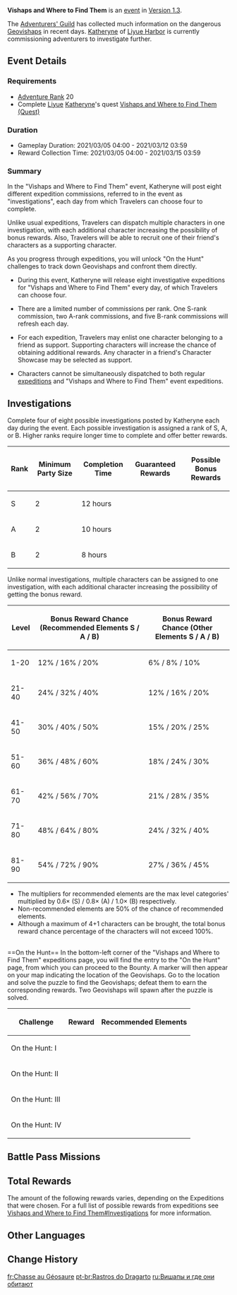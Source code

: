 {{Event Tabs}}
{{Event
|name              = Vishaps and Where to Find Them
|image             = Vishaps and Where to Find Them Event Announcement.jpg
|type              = In-Game
|group             = Expedition
|time_known        = yes
|time_start        = 2021-03-05 04:00:00
|time_end          = 2021-03-12 03:59:59
|link              = https://genshin.hoyoverse.com/en/news/detail/9039
|link2             = https://genshin.hoyoverse.com/en/news/detail/9077
}}
'''Vishaps and Where to Find Them''' is an [[event]] in [[Version 1.3]].

The [[Adventurers' Guild]] has collected much information on the dangerous [[Geovishaps]] in recent days. [[Katheryne]] of [[Liyue Harbor]] is currently commissioning adventurers to investigate further.

==Event Details==
===Requirements===
*[[Adventure Rank]] 20
*Complete [[Liyue]] [[Katheryne]]'s quest [[Vishaps and Where to Find Them (Quest)]]

===Duration===
*Gameplay Duration: 2021/03/05 04:00 - 2021/03/12 03:59
*Reward Collection Time: 2021/03/05 04:00 - 2021/03/15 03:59

===Summary===
In the "Vishaps and Where to Find Them" event, Katheryne will post eight different expedition commissions, referred to in the event as "investigations", each day from which Travelers can choose four to complete.

Unlike usual expeditions, Travelers can dispatch multiple characters in one investigation, with each additional character increasing the possibility of bonus rewards. Also, Travelers will be able to recruit one of their friend's characters as a supporting character.

As you progress through expeditions, you will unlock "On the Hunt" challenges to track down Geovishaps and confront them directly.

*During this event, Katheryne will release eight investigative expeditions for "Vishaps and Where to Find Them" every day, of which Travelers can choose four.

*There are a limited number of commissions per rank. One S-rank commission, two A-rank commissions, and five B-rank commissions will refresh each day.

*For each expedition, Travelers may enlist one character belonging to a friend as support. Supporting characters will increase the chance of obtaining additional rewards. Any character in a friend's Character Showcase may be selected as support.

*Characters cannot be simultaneously dispatched to both regular [[expeditions]] and "Vishaps and Where to Find Them" event expeditions.

==Investigations==
Complete four of eight possible investigations posted by Katheryne each day during the event. Each possible investigation is assigned a rank of S, A, or B. Higher ranks require longer time to complete and offer better rewards.

{|class="wikitable align-center"
! Rank !! Minimum Party Size !! Completion Time !! Guaranteed Rewards !! Possible Bonus Rewards
|-
| S || 2 || 12 hours || {{Card|Primogem|20|5}}
| {{Card|Hero's Wit|4|4}}
{{Card|Mora|40,000|3}}
{{Card|Mystic Enhancement Ore|8|3}}
|-
| A || 2 || 10 hours || {{Card|Primogem|15|5}}
| {{Card|Hero's Wit|3|4}}
{{Card|Mora|30,000|3}}
{{Card|Guide to Prosperity|2|3}}
{{Card|Guide to Diligence|2|3}}
{{Card|Guide to Gold|2|3}}
{{Card|Guide to Ballad|2|3}}
{{Card|Guide to Freedom|2|3}}
{{Card|Guide to Resistance|2|3}}
|-
| B || 2 || 8 hours || {{Card|Primogem|10|5}}
| {{Card|Hero's Wit|2|4}}
{{Card|Mora|20,000|3}}
{{Card|Mystic Enhancement Ore|4|3}}
{{Card|Debris of Decarabian's City|2|3}}
{{Card|Lustrous Stone from Guyun|2|3}}
{{Card|Boreal Wolf's Cracked Tooth|2|3}}
{{Card|Piece of Aerosiderite|2|3}}
{{Card|Chains of the Dandelion Gladiator|2|3}}
{{Card|Mist Veiled Mercury Elixir|2|3}}
|}

Unlike normal investigations, multiple characters can be assigned to one investigation, with each additional character increasing the possibility of getting the bonus reward.

{|class="wikitable align-center"
! Level !! Bonus Reward Chance
(Recommended Elements S / A / B)
! Bonus Reward Chance
(Other Elements S / A / B)
|-
| 1-20 || 12% / 16% / 20% || 6% / 8% / 10%
|-
| 21-40 || 24% / 32% / 40% || 12% / 16% / 20%
|-
| 41-50 || 30% / 40% / 50% || 15% / 20% / 25%
|-
| 51-60 || 36% / 48% / 60% || 18% / 24% / 30%
|-
| 61-70 || 42% / 56% / 70% || 21% / 28% / 35%
|-
| 71-80 || 48% / 64% / 80% || 24% / 32% / 40%
|-
| 81-90 || 54% / 72% / 90% || 27% / 36% / 45%
|}

* The multipliers for recommended elements are the max level categories' multiplied by 0.6× (S) / 0.8× (A) / 1.0× (B) respectively.
*Non-recommended elements are 50% of the chance of recommended elements.
*Although a maximum of 4+1 characters can be brought, the total bonus reward chance percentage of the characters will not exceed 100%.

<br>
==On the Hunt==
In the bottom-left corner of the "Vishaps and Where to Find Them" expeditions page, you will find the entry to the "On the Hunt" page, from which you can proceed to the Bounty. A marker will then appear on your map indicating the location of the Geovishaps. Go to the location and solve the puzzle to find the Geovishaps; defeat them to earn the corresponding rewards. Two Geovishaps will spawn after the puzzle is solved.
{|class="wikitable align-center"
! Challenge !! Reward !! Recommended Elements
|-
| On the Hunt: I || {{Card|Hero's Wit|5|4}}
|{{Icon/Element|Cryo}}
|-
| On the Hunt: II || {{Card|Hero's Wit|5|4}}
|{{Icon/Element|Electro}}
|-
|On the Hunt: III
|{{Card|Hero's Wit|5|4}}
|{{Icon/Element|Hydro}}
|-
|On the Hunt: IV
|{{Card|Hero's Wit|5|4}}
|{{Icon/Element|Pyro}}
|}
==Battle Pass Missions==
{{Battle Pass Missions
|name     = Lantern-Lit Sky
|mission1 = {{Color|[Event]}} Dispatch characters to complete expeditions 16 times in Vishaps and Where to Find Them
|exp1     = 1,500
}}
==Total Rewards==
{{Event Rewards
|Mora = 20,000
|Hero's Wit = 20
|Adventurer's Experience = 8
|sort = Mora,Hero's Wit,Adventurer's Experience
}}
The amount of the following rewards varies, depending on the Expeditions that were chosen. For a full list of possible rewards from expeditions see [[Vishaps and Where to Find Them#Investigations]] for more information.
{{Event Rewards
|sort = Primogem,Hero's Wit,Adventurer's Experience,Mystic Enhancement Ore,Guide to Resistance,Guide to Ballad,Guide to Prosperity,Guide to Diligence,Guide to Gold,Chains of the Dandelion Gladiator,Debris of Decarabian's City,Boreal Wolf's Cracked Tooth,Lustrous Stone from Guyun,Mist Veiled Mercury Elixir,Piece of Aerosiderite
}}

==Other Languages==
{{Other Languages
|en      = Vishaps and Where to Find Them
|zhs     = 龙蜥寻踪
|zhs_rm  = Lóngxī Xúnzōng
|zht     = 龍蜥尋蹤
|zht_rm  = Lóngxī Xúnzōng
|zh_tl   = Searching for Traces of Dragon-Lizards
|ja      = ヴィシャップ追跡
|ja_rm   = Vishappu Tsuiseki
|ja_tl   = Vishap Tracking
|ko      = 용 도마뱀의 행방
|ko_rm   = Yong Domabaem-ui Haengbang
|ko_tl   = Whereabouts of Dragon-Lizard
|es      = Invasión de Dragartos
|es_tl   = {{Lex|Vishap|es}} Invasion
|fr      = Chasse au Géosaure
|fr_tl   = Geosaurus Hunting
|ru      = Вишапы и где они обитают
|ru_tl   = Vishaps and Where They Live
|th      = ตามล่าหา Vishap
|th_rm   = Tam La Ha Vishap
|th_tl   = 
|vi      = Tìm Rồng Đất
|vi_tl   = 
|de      = Drachenechsensuche
|de_tl   = Dragon Lizard Search
|id      = Vishap dan di Mana Mereka Berada
|id_tl   = Vishap and Where They Are
|pt      = Rastros do Dragarto
|pt_tl   = 
}}

==Change History==
{{Change History|1.3}}

[[fr:Chasse au Géosaure]]
[[pt-br:Rastros do Dragarto]]
[[ru:Вишапы и где они обитают]]